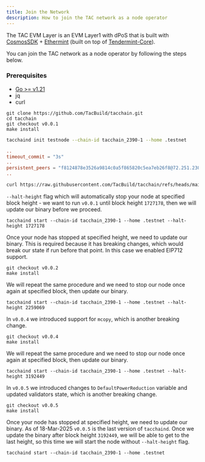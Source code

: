 ```yaml
---
title: Join the Network
description: How to join the TAC network as a node operator
---
```


The TAC EVM Layer is an EVM Layer1 with dPoS that is built with [CosmosSDK](https://docs.cosmos.network/) + [Ethermint](https://docs.ethermint.zone/) (built on top of [Tendermint-Core](https://docs.tendermint.com/)). 

You can join the TAC network as a node operator by following the steps below.




### Prerequisites

  - [Go >= v1.21](https://go.dev/doc/install)
  - jq
  - curl

<Steps >
<Step title="Install tacchain binary">

``` shell
git clone https://github.com/TacBuild/tacchain.git
cd tacchain
git checkout v0.0.1
make install
```

</Step>

<Step title="Initialize network folder">

``` sh
tacchaind init testnode --chain-id tacchain_2390-1 --home .testnet
```

</Step>

<Step title="Modify your config.toml(.testnet/config/config.toml)">

``` toml
..
timeout_commit = "3s"
..
persistent_peers = "f8124878e3526a9814c0a5f865820c5ea7eb26f8@72.251.230.233:45130,4a03d6622a2ad923d79e81951fe651a17faf0be8@107.6.94.246:45130,ea5719fe6587b18ed0fee81f960e23c65c0e0ccc@206.217.210.164:45130"
..
```

</Step>

<Step title="Fetch genesis">

``` sh
curl https://raw.githubusercontent.com/TacBuild/tacchain/refs/heads/main/networks/tacchain_2390-1/genesis.json > .testnet/config/genesis.json
```

</Step>

<Step title="Start node with --halt-height flag.">

`--halt-height` flag which will automatically stop your node at specified block height - we want to run `v0.0.1` until block height `1727178`, then we will update our binary before we proceed.

``` shell
tacchaind start --chain-id tacchain_2390-1 --home .testnet --halt-height 1727178
```

</Step>

<Step title="Update binary to v0.0.2">

Once your node has stopped at specified height, we need to update our binary. This is required because it has breaking changes, which would break our state if run before that point. In this case we enabled EIP712 support.

``` shell
git checkout v0.0.2
make install
```

</Step>

<Step title="Start node with --halt-height flag.">

We will repeat the same procedure and we need to stop our node once again at specified block, then update our binary.

``` shell
tacchaind start --chain-id tacchain_2390-1 --home .testnet --halt-height 2259069
```

</Step>

<Step title="Update binary to v0.0.4">

In `v0.0.4` we introduced support for `mcopy`, which is another breaking change.

``` shell
git checkout v0.0.4
make install
```

</Step>

<Step title="Start node with --halt-height flag.">

We will repeat the same procedure and we need to stop our node once again at specified block, then update our binary.

``` shell
tacchaind start --chain-id tacchain_2390-1 --home .testnet --halt-height 3192449
```

</Step>

<Step title="Update binary to v0.0.5">

In `v0.0.5` we introduced changes to `DefaultPowerReduction` variable and updated validators state, which is another breaking change.

``` shell
git checkout v0.0.5
make install
```

</Step>

<Step title="Start node">

Once your node has stopped at specified height, we need to update our binary. As of 18-Mar-2025 `v0.0.5` is the last version of `tacchaind`. Once we update the binary after block height `3192449`, we will be able to get to the last height, so this time we will start the node without `--halt-height` flag.

``` shell
tacchaind start --chain-id tacchain_2390-1 --home .testnet
```

</Step>

</Steps>
